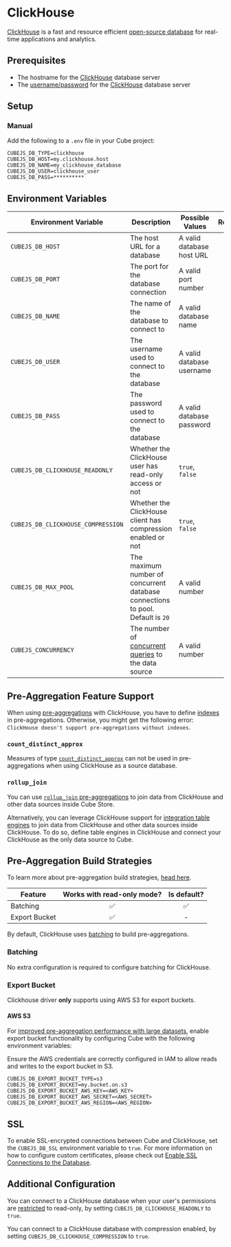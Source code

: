 # ClickHouse

[ClickHouse](https://clickhouse.com) is a fast and resource efficient
[open-source database](https://github.com/ClickHouse/ClickHouse) for real-time
applications and analytics.

## Prerequisites

- The hostname for the [ClickHouse][clickhouse] database server
- The [username/password][clickhouse-docs-users] for the
  [ClickHouse][clickhouse] database server

## Setup

### Manual

Add the following to a `.env` file in your Cube project:

```dotenv
CUBEJS_DB_TYPE=clickhouse
CUBEJS_DB_HOST=my.clickhouse.host
CUBEJS_DB_NAME=my_clickhouse_database
CUBEJS_DB_USER=clickhouse_user
CUBEJS_DB_PASS=**********
```

## Environment Variables

| Environment Variable               | Description                                                                         | Possible Values           | Required |
| ---------------------------------- | ----------------------------------------------------------------------------------- | ------------------------- | :------: |
| `CUBEJS_DB_HOST`                   | The host URL for a database                                                         | A valid database host URL |    ✅    |
| `CUBEJS_DB_PORT`                   | The port for the database connection                                                | A valid port number       |    ❌    |
| `CUBEJS_DB_NAME`                   | The name of the database to connect to                                              | A valid database name     |    ✅    |
| `CUBEJS_DB_USER`                   | The username used to connect to the database                                        | A valid database username |    ✅    |
| `CUBEJS_DB_PASS`                   | The password used to connect to the database                                        | A valid database password |    ✅    |
| `CUBEJS_DB_CLICKHOUSE_READONLY`    | Whether the ClickHouse user has read-only access or not                             | `true`, `false`           |    ❌    |
| `CUBEJS_DB_CLICKHOUSE_COMPRESSION` | Whether the ClickHouse client has compression enabled or not                        | `true`, `false`           |    ❌    |
| `CUBEJS_DB_MAX_POOL`               | The maximum number of concurrent database connections to pool. Default is `20`      | A valid number            |    ❌    |
| `CUBEJS_CONCURRENCY`               | The number of [concurrent queries][ref-data-source-concurrency] to the data source  | A valid number            |    ❌    |

[ref-data-source-concurrency]: /product/configuration/concurrency#data-source-concurrency

## Pre-Aggregation Feature Support

When using [pre-aggregations][ref-preaggs] with ClickHouse, you have to define
[indexes][ref-preaggs-indexes] in pre-aggregations. Otherwise, you might get
the following error: `ClickHouse doesn't support pre-aggregations without indexes`.

### `count_distinct_approx`

Measures of type
[`count_distinct_approx`][ref-schema-ref-types-formats-countdistinctapprox] can
not be used in pre-aggregations when using ClickHouse as a source database.

### `rollup_join`

You can use [`rollup_join` pre-aggregations][ref-preaggs-rollup-join] to join
data from ClickHouse and other data sources inside Cube Store.

Alternatively, you can leverage ClickHouse support for [integration table
engines](https://clickhouse.com/docs/en/engines/table-engines#integration-engines)
to join data from ClickHouse and other data sources inside ClickHouse.
To do so, define table engines in ClickHouse and connect your ClickHouse as the
only data source to Cube.

## Pre-Aggregation Build Strategies

<InfoBox>

To learn more about pre-aggregation build strategies, [head
here][ref-caching-using-preaggs-build-strats].

</InfoBox>

| Feature       | Works with read-only mode? | Is default? |
| ------------- | :------------------------: | :---------: |
| Batching      |             ✅             |     ✅      |
| Export Bucket |             ✅             |      -      |

By default, ClickHouse uses [batching][self-preaggs-batching] to build
pre-aggregations.

### Batching

No extra configuration is required to configure batching for ClickHouse.

### Export Bucket

<WarningBox>

  Clickhouse driver **only** supports using AWS S3 for export buckets.

</WarningBox>

#### AWS S3

For [improved pre-aggregation performance with large
datasets][ref-caching-large-preaggs], enable export bucket functionality by
configuring Cube with the following environment variables:

<InfoBox>

  Ensure the AWS credentials are correctly configured in IAM to allow reads and
  writes to the export bucket in S3.

</InfoBox>

```dotenv
CUBEJS_DB_EXPORT_BUCKET_TYPE=s3
CUBEJS_DB_EXPORT_BUCKET=my.bucket.on.s3
CUBEJS_DB_EXPORT_BUCKET_AWS_KEY=<AWS_KEY>
CUBEJS_DB_EXPORT_BUCKET_AWS_SECRET=<AWS_SECRET>
CUBEJS_DB_EXPORT_BUCKET_AWS_REGION=<AWS_REGION>
```

## SSL

To enable SSL-encrypted connections between Cube and ClickHouse, set the
`CUBEJS_DB_SSL` environment variable to `true`. For more information on how to
configure custom certificates, please check out [Enable SSL Connections to the
Database][ref-recipe-enable-ssl].

## Additional Configuration

You can connect to a ClickHouse database when your user's permissions are
[restricted][clickhouse-readonly] to read-only, by setting
`CUBEJS_DB_CLICKHOUSE_READONLY` to `true`.

You can connect to a ClickHouse database with compression enabled, by setting
`CUBEJS_DB_CLICKHOUSE_COMPRESSION` to `true`.

[clickhouse]: https://clickhouse.tech/
[clickhouse-docs-users]:
  https://clickhouse.tech/docs/en/operations/settings/settings-users/
[clickhouse-readonly]: https://clickhouse.com/docs/en/operations/settings/permissions-for-queries#readonly
[ref-caching-using-preaggs-build-strats]:
  /product/caching/using-pre-aggregations#pre-aggregation-build-strategies
[ref-recipe-enable-ssl]:
  /guides/recipes/data-sources/using-ssl-connections-to-data-source
[ref-caching-large-preaggs]:
  /product/caching/using-pre-aggregations#export-bucket
[ref-schema-ref-types-formats-countdistinctapprox]: /product/data-modeling/reference/types-and-formats#count_distinct_approx
[self-preaggs-batching]: #batching
[ref-preaggs]: /product/caching/using-pre-aggregations
[ref-preaggs-indexes]: /product/data-modeling/reference/pre-aggregations#indexes
[ref-preaggs-rollup-join]: /product/data-modeling/reference/pre-aggregations#rollup_join
